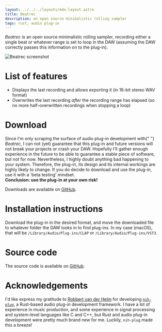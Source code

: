```yaml
---
layout: ../../../layouts/mdx-layout.astro
title: Beatrec
description: an open source minimalistic rolling sampler
tags: rust, audio plug-in
---
```



<i>Beatrec</i> is an open source minimalistic rolling sampler, recording either a
single beat or whatever range is set to loop in the DAW (assuming the DAW correctly
passes this information on to the plug-in).

<Image src={beatrecScreenshot} alt="Beatrec screenshot" />

# List of features

- Displays the last recording and allows exporting it (in 16-bit stereo WAV format)
- Overwrites the last recording <i>after</i> the recording range has elapsed (so no more half-overwritten recordings when stopping a loop)

# Download

<Alert>
  Since I'm only scraping the surface of audio plug-in development with{" "}
  <i>Beatrec</i>, I can not (yet) guarantee that this plug-in and future
  versions will not break your projects or crash your DAW. Hopefully I'll gather
  enough experience in the future to be able to guarantee a stable piece of
  software, but not for now. Nevertheless, I highly doubt anything bad happening
  to your system. Therefore, the plug-in, its design and its internal workings
  are highly likely to change. If you do decide to download and use the plug-in,
  use it with a 'beta testing' mindset.
  <br />
  <b>Conclusion: use the plug-in at your own risk!</b>
</Alert>

<br />

Downloads are available on [GitHub](https://github.com/tphbrok/beatrec/releases/latest).

# Installation instructions

Download the plug-in in the desired format, and move the downloaded file to whatever folder the DAW looks in to find plug-ins. In my case (macOS), that will be `/Library/Audio/Plug-ins/CLAP` or `/Library/Audio/Plug-ins/VST3`.

# Source code

The source code is available on [GitHub](https://github.com/tphbrok/beatrec.git).

# Acknowledgements

I'd like express my gratitude to [Robbert van der Helm](https://github.com/robbert-vdh) for developing [`nih-plug`](https://github.com/robbert-vdh/nih-plug), a Rust-based audio plug-in development framework. I have a lot of experience in music production, and some experience in signal processing and system-level languages like C and C++, but Rust and audio plug-in development were pretty much brand new for me. Luckily, `nih-plug` made this a breeze!
